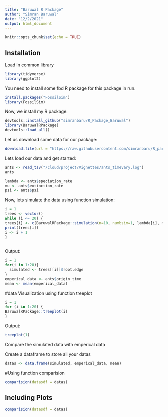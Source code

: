 ```yaml
---
title: "Baruwal R Package"
author: "Simran Baruwal"
date: "12/2/2021"
output: html_document
---
```


```r
knitr::opts_chunk$set(echo = TRUE)
```

## Installation

Load in common library 
```r
library(tidyverse)
library(ggplot2)

```

You need to install some fbd R package for this package in run.
```r
install.packages("FossilSim")
library(FossilSim)
```

Now, we install my R package:
```r
devtools::install_github("simranbaru/R_Package_Baruwal")
library(BaruwalRPackage)
devtools::load_all()
```

Let us download some data for our package:

```r
download.file(url = "https://raw.githubusercontent.com/simranbaru/R_package_Baruwal/master/data/ants_timevary.log", destfile = "/cloud/project/Vignettes/ants_timevary.log")
```

Lets load our data and get started:

```r
ants <- read_tsv("/cloud/project/Vignettes/ants_timevary.log")
ants
```


```r
lambda <- ants$speciation_rate
mu <- ants$extinction_rate
psi <- ants$psi
```

Now, lets simulate the data using function simulation:

```r
i = 1
trees <- vector()
while (i <= 20) {
trees[i] <- c(BaruwalRPackage::simulation(n=10, numbsim=1, lambda[i], mu[i], psi[i], frac = .01))
print(trees[i])
i <- i + 1
}
 
```

Output:
```r
i = 1
for(i in 1:20){
  simulated <- trees[[i]]$root.edge
}
emperical_data <- ants$origin_time
mean <- mean(emperical_data)
```

#data Visualization using function treeplot

```r
i = 1
for (i in 1:20) {
BaruwalRPackage::treeplot(i)
}
```

Output:

```r
treeplot(1)
```

Compare the simulated data with emperical data 

Create a dataframe to store all your datas
```r
datas <- data.frame(simulated, emperical_data, mean)
```

#Using function comparision
```r
comparision(datasdf = datas)
```

## Including Plots

```r
comparision(datasdf = datas)
```


